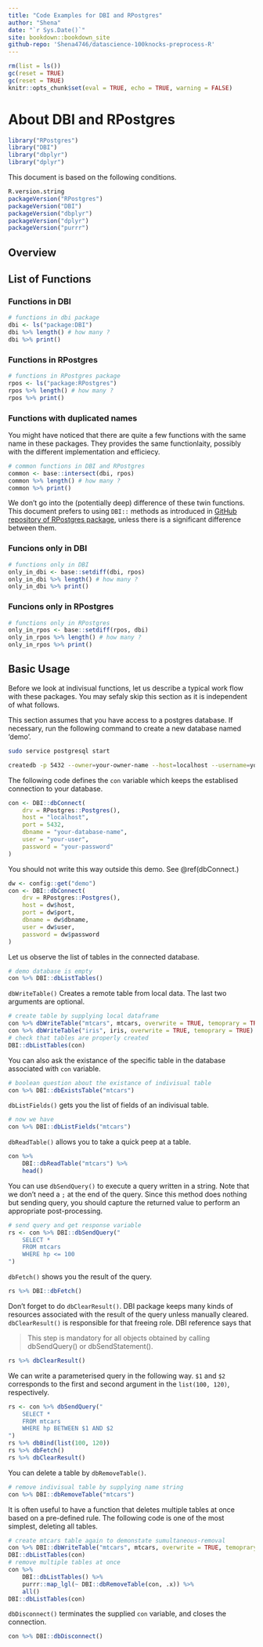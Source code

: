 ```yaml
---
title: "Code Examples for DBI and RPostgres"
author: "Shena"
date: "`r Sys.Date()`"
site: bookdown::bookdown_site
github-repo: 'Shena4746/datascience-100knocks-preprocess-R'
---
```


```r
rm(list = ls())
gc(reset = TRUE)
gc(reset = TRUE)
knitr::opts_chunk$set(eval = TRUE, echo = TRUE, warning = FALSE)
```

# About DBI and RPostgres

```r
library("RPostgres")
library("DBI")
library("dbplyr")
library("dplyr")
```

This document is based on the following conditions.
```r
R.version.string
packageVersion("RPostgres")
packageVersion("DBI")
packageVersion("dbplyr")
packageVersion("dplyr")
packageVersion("purrr")
```

## Overview

## List of Functions

### Functions in DBI 

```r
# functions in dbi package
dbi <- ls("package:DBI")
dbi %>% length() # how many ?
dbi %>% print()
```

### Functions in RPostgres

```r
# functions in RPostgres package
rpos <- ls("package:RPostgres")
rpos %>% length() # how many ?
rpos %>% print()
```

### Functions with duplicated names

You might have noticed that there are quite a few functions with the same name in these packages. They provides the same functionlaity, possibly with the different implementation and efficiecy.

```r
# common functions in DBI and RPostgres
common <- base::intersect(dbi, rpos)
common %>% length() # how many ?
common %>% print()
```

We don't go into the (potentially deep) difference of these twin functions. This document prefers to using `DBI::` methods as introduced in [GitHub repository of RPostgres package](https://github.com/r-dbi/RPostgres), unless there is a significant difference between them. 

### Funcions only in DBI

```r
# functions only in DBI
only_in_dbi <- base::setdiff(dbi, rpos)
only_in_dbi %>% length() # how many ?
only_in_dbi %>% print()
```

### Funcions only in RPostgres

```r
# functions only in RPostgres
only_in_rpos <- base::setdiff(rpos, dbi)
only_in_rpos %>% length() # how many ?
only_in_rpos %>% print()
```

## Basic Usage

Before we look at indivisual functions, let us describe a typical work flow with these packages.
You may sefaly skip this section as it is independent of what follows.

This section assumes that you have access to a postgres database. If necessary, run the following command to create a new database named 'demo'.

```bash
sudo service postgresql start
```

```bash
createdb -p 5432 --owner=your-owner-name --host=localhost --username=your-username demo
```

The following code defines the `con` variable which keeps the establised connection to your database. 

```r
con <- DBI::dbConnect(
    drv = RPostgres::Postgres(),
    host = "localhost",
    port = 5432,
    dbname = "your-database-name",
    user = "your-user",
    password = "your-password"
)
```

You should not write this way outside this demo. See \@ref(dbConnect.)

```r
dw <- config::get("demo")
con <- DBI::dbConnect(
    drv = RPostgres::Postgres(),
    host = dw$host,
    port = dw$port,
    dbname = dw$dbname,
    user = dw$user,
    password = dw$password
)
```

Let us observe the list of tables in the connected database.

```r
# demo database is empty
con %>% DBI::dbListTables()
```

`dbWriteTable()` Creates a remote table from local data.
The last two arguments are optional.

```r
# create table by supplying local dataframe
con %>% dbWriteTable("mtcars", mtcars, overwrite = TRUE, temoprary = TRUE)
con %>% dbWriteTable("iris", iris, overwrite = TRUE, temoprary = TRUE)
# check that tables are properly created
DBI::dbListTables(con)
```

You can also ask the existance of the specific table in the database associated with `con` variable.

```r
# boolean question about the existance of indivisual table
con %>% DBI::dbExistsTable("mtcars")
```

`dbListFields()` gets you the list of fields of an indivisual table.

```r
# now we have
con %>% DBI::dbListFields("mtcars")
```

`dbReadTable()` allows you to take a quick peep at a table. 

```r
con %>%
    DBI::dbReadTable("mtcars") %>%
    head()
```


You can use `dbSendQuery()` to execute a query written in a string. Note that we don't need a `;` at the end of the query. Since this method does nothing but sending query, you should capture the returned value to perform an appropriate post-processing.

```r
# send query and get response variable
rs <- con %>% DBI::dbSendQuery("
	SELECT *
	FROM mtcars
	WHERE hp <= 100
")
```

`dbFetch()` shows you the result of the query.

```r
rs %>% DBI::dbFetch()
```

Don't forget to do `dbClearResult()`. 
DBI package keeps many kinds of resources associated with the result of the query unless manually cleared. `dbClearResult()` is responsible for that freeing role.
DBI reference says that 

> This step is mandatory for all objects obtained by calling dbSendQuery() or dbSendStatement().

```r
rs %>% dbClearResult()
```

We can write a parameterised query in the following way.
`$1` and `$2` corresponds to the first and second argument in the `list(100, 120)`, respectively. 

```r
rs <- con %>% dbSendQuery("
	SELECT *
	FROM mtcars
	WHERE hp BETWEEN $1 AND $2
")
rs %>% dbBind(list(100, 120))
rs %>% dbFetch()
rs %>% dbClearResult()
```

You can delete a table by `dbRemoveTable()`. 

```r
# remove indivisual table by supplying name string
con %>% DBI::dbRemoveTable("mtcars")
```

It is often useful to have a function that deletes multiple tables at once based on a pre-defined rule.
The following code is one of the most simplest, deleting all tables.

```r
# create mtcars table again to demonstate sumultaneous-removal
con %>% DBI::dbWriteTable("mtcars", mtcars, overwrite = TRUE, temoprary = TRUE)
DBI::dbListTables(con)
# remove multiple tables at once
con %>%
    DBI::dbListTables() %>%
    purrr::map_lgl(~ DBI::dbRemoveTable(con, .x)) %>%
    all()
DBI::dbListTables(con)
```

`dbDisconnect()` terminates the supplied `con` variable, and closes the connection.

```r
con %>% DBI::dbDisconnect()
```